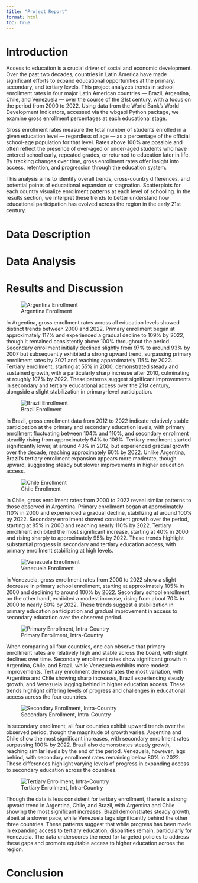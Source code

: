 ```yaml
---
title: "Project Report"
format: html
toc: true
---
```


# Introduction

Access to education is a crucial driver of social and economic development. Over the past two decades, countries in Latin America have made significant efforts to expand educational opportunities at the primary, secondary, and tertiary levels. This project analyzes trends in school enrollment rates in four major Latin American countries — Brazil, Argentina, Chile, and Venezuela — over the course of the 21st century, with a focus on the period from 2000 to 2022. Using data from the World Bank's World Development Indicators, accessed via the wbgapi Python package, we examine gross enrollment percentages at each educational stage.

Gross enrollment rates measure the total number of students enrolled in a given education level — regardless of age — as a percentage of the official school-age population for that level. Rates above 100% are possible and often reflect the presence of over-aged or under-aged students who have entered school early, repeated grades, or returned to education later in life. By tracking changes over time, gross enrollment rates offer insight into access, retention, and progression through the education system.

This analysis aims to identify overall trends, cross-country differences, and potential points of educational expansion or stagnation. Scatterplots for each country visualize enrollment patterns at each level of schooling. In the results section, we interpret these trends to better understand how educational participation has evolved across the region in the early 21st century.

# Data Description

# Data Analysis

# Results and Discussion

![Argentina Enrollment](figures/arg_enrollment.png)

In Argentina, gross enrollment rates across all education levels showed distinct trends between 2000 and 2022. Primary enrollment began at approximately 117% and experienced a gradual decline to 109% by 2022, though it remained consistently above 100% throughout the period. Secondary enrollment initially declined slightly from 97% to around 93% by 2007 but subsequently exhibited a strong upward trend, surpassing primary enrollment rates by 2021 and reaching approximately 115% by 2022. Tertiary enrollment, starting at 55% in 2000, demonstrated steady and sustained growth, with a particularly sharp increase after 2010, culminating at roughly 107% by 2022. These patterns suggest significant improvements in secondary and tertiary educational access over the 21st century, alongside a slight stabilization in primary-level participation.

![Brazil Enrollment](figures/bra_enrollment.png)

In Brazil, gross enrollment data from 2012 to 2022 indicate relatively stable participation at the primary and secondary education levels, with primary enrollment fluctuating between 104% and 110%, and secondary enrollment steadily rising from approximately 94% to 106%. Tertiary enrollment started significantly lower, at around 43% in 2012, but experienced gradual growth over the decade, reaching approximately 60% by 2022. Unlike Argentina, Brazil’s tertiary enrollment expansion appears more moderate, though upward, suggesting steady but slower improvements in higher education access.

![Chile Enrollment](figures/chl_enrollment.png)

In Chile, gross enrollment rates from 2000 to 2022 reveal similar patterns to those observed in Argentina. Primary enrollment began at approximately 110% in 2000 and experienced a gradual decline, stabilizing at around 100% by 2022. Secondary enrollment showed consistent growth over the period, starting at 85% in 2000 and reaching nearly 110% by 2022. Tertiary enrollment exhibited the most significant increase, starting at 40% in 2000 and rising sharply to approximately 95% by 2022. These trends highlight substantial progress in secondary and tertiary education access, with primary enrollment stabilizing at high levels.

![Venezuela Enrollment](figures/ven_enrollment.png)

In Venezuela, gross enrollment rates from 2000 to 2022 show a slight decrease in primary school enrollment, starting at approximately 105% in 2000 and declining to around 100% by 2022. Secondary school enrollment, on the other hand, exhibited a modest increase, rising from about 70% in 2000 to nearly 80% by 2022. These trends suggest a stabilization in primary education participation and gradual improvement in access to secondary education over the observed period.

![Primary Enrollment, Intra-Country](figures/all_primary.png)

When comparing all four countries, one can observe that primary enrollment rates are relatively high and stable across the board, with slight declines over time. Secondary enrollment rates show significant growth in Argentina, Chile, and Brazil, while Venezuela exhibits more modest improvements. Tertiary enrollment demonstrates the most variation, with Argentina and Chile showing sharp increases, Brazil experiencing steady growth, and Venezuela lagging behind in higher education access. These trends highlight differing levels of progress and challenges in educational access across the four countries.

![Secondary Enrollment, Intra-Country](figures/all_secondary.png)

In secondary enrollment, all four countries exhibit upward trends over the observed period, though the magnitude of growth varies. Argentina and Chile show the most significant increases, with secondary enrollment rates surpassing 100% by 2022. Brazil also demonstrates steady growth, reaching similar levels by the end of the period. Venezuela, however, lags behind, with secondary enrollment rates remaining below 80% in 2022. These differences highlight varying levels of progress in expanding access to secondary education across the countries.

![Tertiary Enrollment, Intra-Country](figures/all_tertiary.png)

Though the data is less consistent for tertiary enrollment, there is a strong upward trend in Argentina, Chile, and Brazil, with Argentina and Chile showing the most significant increases. Brazil demonstrates steady growth, albeit at a slower pace, while Venezuela lags significantly behind the other three countries. These patterns suggest that while progress has been made in expanding access to tertiary education, disparities remain, particularly for Venezuela. The data underscores the need for targeted policies to address these gaps and promote equitable access to higher education across the region.

# Conclusion